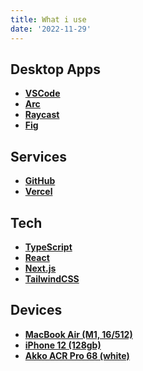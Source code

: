 ```yaml
---
title: What i use
date: '2022-11-29'
---
```


## Desktop Apps

- [**VSCode**](https://code.visualstudio.com)
- [**Arc**](https://arc.net)
- [**Raycast**](https://www.raycast.com)
- [**Fig**](https://fig.io)

## Services

- [**GitHub**](https://github.com)
- [**Vercel**](https://vercel.com)

## Tech

- [**TypeScript**](https://www.typescriptlang.org)
- [**React**](https://reactjs.org)
- [**Next.js**](https://nextjs.org)
- [**TailwindCSS**](https://tailwindcss.com)

## Devices

- [**MacBook Air (M1, 16/512)**](https://www.apple.com/shop/buy-mac/macbook-air/m1-chip)
- [**iPhone 12 (128gb)**](https://www.apple.com/shop/buy-iphone/iphone-12)
- [**Akko ACR Pro 68 (white)**](https://en.akkogear.com/product/acr-pro-68-mechanical-keyboard)
